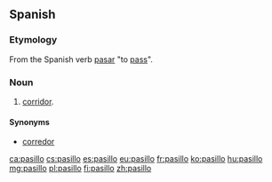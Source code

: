 ==Spanish==

===Etymology===
From the Spanish verb [[pasar]] "to [[pass]]".

===Noun===
{{es-noun|m}}

# [[corridor]].

====Synonyms====
* [[corredor]]

[[ca:pasillo]]
[[cs:pasillo]]
[[es:pasillo]]
[[eu:pasillo]]
[[fr:pasillo]]
[[ko:pasillo]]
[[hu:pasillo]]
[[mg:pasillo]]
[[pl:pasillo]]
[[fi:pasillo]]
[[zh:pasillo]]